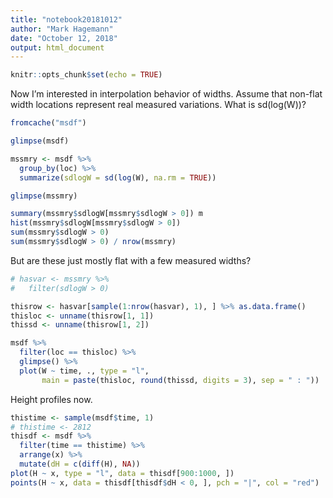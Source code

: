 ```yaml
---
title: "notebook20181012"
author: "Mark Hagemann"
date: "October 12, 2018"
output: html_document
---
```


```r
knitr::opts_chunk$set(echo = TRUE)
```

Now I'm interested in interpolation behavior of widths. Assume that non-flat width locations represent real measured variations. What is sd(log(W))?

```r
fromcache("msdf")
```

```r
glimpse(msdf)

mssmry <- msdf %>% 
  group_by(loc) %>% 
  summarize(sdlogW = sd(log(W), na.rm = TRUE))

glimpse(mssmry)

summary(mssmry$sdlogW[mssmry$sdlogW > 0]) m
hist(mssmry$sdlogW[mssmry$sdlogW > 0])
sum(mssmry$sdlogW > 0)
sum(mssmry$sdlogW > 0) / nrow(mssmry)

```

But are these just mostly flat with a few measured widths?

```r
# hasvar <- mssmry %>% 
#   filter(sdlogW > 0)

thisrow <- hasvar[sample(1:nrow(hasvar), 1), ] %>% as.data.frame()
thisloc <- unname(thisrow[1, 1])
thissd <- unname(thisrow[1, 2])

msdf %>% 
  filter(loc == thisloc) %>% 
  glimpse() %>% 
  plot(W ~ time, ., type = "l", 
       main = paste(thisloc, round(thissd, digits = 3), sep = " : "))
```


Height profiles now.

```r
thistime <- sample(msdf$time, 1)
# thistime <- 2812 
thisdf <- msdf %>% 
  filter(time == thistime) %>% 
  arrange(x) %>% 
  mutate(dH = c(diff(H), NA))
plot(H ~ x, type = "l", data = thisdf[900:1000, ])
points(H ~ x, data = thisdf[thisdf$dH < 0, ], pch = "|", col = "red")

```

